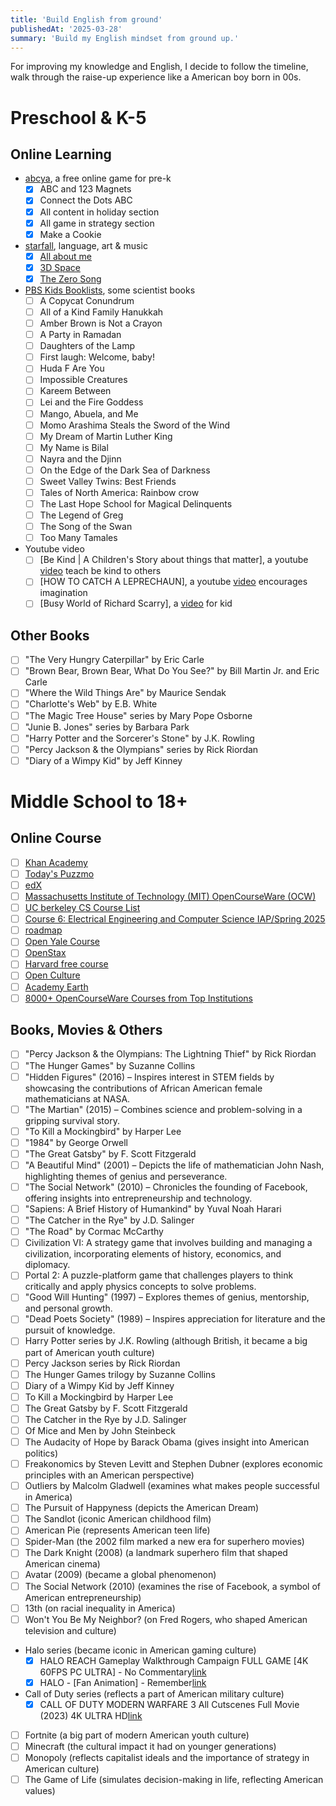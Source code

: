 ```yaml
---
title: 'Build English from ground'
publishedAt: '2025-03-28'
summary: 'Build my English mindset from ground up.'
---
```


For improving my knowledge and English, I decide to follow the timeline, walk through the raise-up experience like a American boy born in 00s.

# Preschool & K-5

## Online Learning

- [abcya](https://www.abcya.com/grades/prek/holiday), a free online game for pre-k
    - [x] ABC and 123 Magnets
    - [x] Connect the Dots ABC
    - [x] All content in holiday section
    - [x] All game in strategy section
    - [x] Make a Cookie
- [starfall](https://www.starfall.com/h/index-kindergarten.php), language, art & music
    - [x] [All about me](https://www.starfall.com/h/me/index.php?mg=k)
    - [x] [3D Space](https://www.starfall.com/h/geometry/3D-space/?)
    - [x] [The Zero Song](https://www.starfall.com/h/mathsongs/vfs262255242?)
- [PBS Kids Booklists](https://www.pbs.org/parents/thrive/books-to-inspire-your-young-scientist), some scientist books
    - [ ] A Copycat Conundrum
    - [ ] All of a Kind Family Hanukkah
    - [ ] Amber Brown is Not a Crayon
    - [ ] A Party in Ramadan
    - [ ] Daughters of the Lamp
    - [ ] First laugh: Welcome, baby!
    - [ ] Huda F Are You
    - [ ] Impossible Creatures
    - [ ] Kareem Between
    - [ ] Lei and the Fire Goddess
    - [ ] Mango, Abuela, and Me
    - [ ] Momo Arashima Steals the Sword of the Wind
    - [ ] My Dream of Martin Luther King
    - [ ] My Name is Bilal
    - [ ] Nayra and the Djinn
    - [ ] On the Edge of the Dark Sea of Darkness
    - [ ] Sweet Valley Twins: Best Friends
    - [ ] Tales of North America: Rainbow crow
    - [ ] The Last Hope School for Magical Delinquents
    - [ ] The Legend of Greg
    - [ ] The Song of the Swan
    - [ ] Too Many Tamales
- Youtube video
    - [ ] [Be Kind | A Children's Story about things that matter], a youtube [video](https://www.youtube.com/watch?v=kAo4-2UzgPo) teach be kind to others
    - [ ] [HOW TO CATCH A LEPRECHAUN], a youtube [video](https://www.youtube.com/watch?v=LdKTCtypLlw) encourages imagination
    - [ ] [Busy World of Richard Scarry], a [video](https://www.youtube.com/watch?v=FDJF8NawlHo) for kid

## Other Books

- [ ] "The Very Hungry Caterpillar" by Eric Carle
- [ ] "Brown Bear, Brown Bear, What Do You See?" by Bill Martin Jr. and Eric Carle
- [ ] "Where the Wild Things Are" by Maurice Sendak
- [ ] "Charlotte's Web" by E.B. White
- [ ] "The Magic Tree House" series by Mary Pope Osborne
- [ ] "Junie B. Jones" series by Barbara Park
- [ ] "Harry Potter and the Sorcerer's Stone" by J.K. Rowling
- [ ] "Percy Jackson & the Olympians" series by Rick Riordan
- [ ] "Diary of a Wimpy Kid" by Jeff Kinney

# Middle School to 18+

## Online Course

- [ ] [Khan Academy](https://www.khanacademy.org/)
- [ ] [Today's Puzzmo](https://www.puzzmo.com/+/ctinsider/today)
- [ ] [edX](https://www.edx.org/)
- [ ] [Massachusetts Institute of Technology (MIT) OpenCourseWare (OCW)](https://ocw.mit.edu/search/?s=department_course_numbers.sort_coursenum#electrical-engineering-and-computer-science)
- [ ] [UC berkeley CS Course List](https://hkn.eecs.berkeley.edu/courseguides)
- [ ] [Course 6: Electrical Engineering and Computer Science IAP/Spring 2025](https://student.mit.edu/catalog/m6a.html)
- [ ] [roadmap](https://roadmap.sh/computer-science)
- [ ] [Open Yale Course](https://oyc.yale.edu/courses)
- [ ] [OpenStax](https://openstax.org/)
- [ ] [Harvard free course](https://pll.harvard.edu/catalog/free?utm_source=chatgpt.com)
- [ ] [Open Culture](https://www.openculture.com/freeonlinecourses?utm_source=chatgpt.com)
- [ ] [Academy Earth](https://academicearth.org/universities/?utm_source=chatgpt.com)
- [ ] [8000+ OpenCourseWare Courses from Top Institutions](https://www.classcentral.com/report/ocw-courses/?utm_source=chatgpt.com)

## Books, Movies & Others

- [ ] "Percy Jackson & the Olympians: The Lightning Thief" by Rick Riordan
- [ ] "The Hunger Games" by Suzanne Collins
- [ ] "Hidden Figures" (2016) – Inspires interest in STEM fields by showcasing the contributions of African American female mathematicians at NASA.​
- [ ] "The Martian" (2015) – Combines science and problem-solving in a gripping survival story.
- [ ] "To Kill a Mockingbird" by Harper Lee
- [ ] "1984" by George Orwell
- [ ] "The Great Gatsby" by F. Scott Fitzgerald
- [ ] "A Beautiful Mind" (2001) – Depicts the life of mathematician John Nash, highlighting themes of genius and perseverance.​
- [ ] "The Social Network" (2010) – Chronicles the founding of Facebook, offering insights into entrepreneurship and technology.
- [ ] "Sapiens: A Brief History of Humankind" by Yuval Noah Harari
- [ ] "The Catcher in the Rye" by J.D. Salinger
- [ ] "The Road" by Cormac McCarthy
- [ ] Civilization VI: A strategy game that involves building and managing a civilization, incorporating elements of history, economics, and diplomacy.​
- [ ] Portal 2: A puzzle-platform game that challenges players to think critically and apply physics concepts to solve problems.
- [ ] "Good Will Hunting" (1997) – Explores themes of genius, mentorship, and personal growth.​
- [ ] "Dead Poets Society" (1989) – Inspires appreciation for literature and the pursuit of knowledge.​
- [ ] Harry Potter series by J.K. Rowling (although British, it became a big part of American youth culture)
- [ ] Percy Jackson series by Rick Riordan
- [ ] The Hunger Games trilogy by Suzanne Collins
- [ ] Diary of a Wimpy Kid by Jeff Kinney
- [ ] To Kill a Mockingbird by Harper Lee
- [ ] The Great Gatsby by F. Scott Fitzgerald
- [ ] The Catcher in the Rye by J.D. Salinger
- [ ] Of Mice and Men by John Steinbeck
- [ ] The Audacity of Hope by Barack Obama (gives insight into American politics)
- [ ] Freakonomics by Steven Levitt and Stephen Dubner (explores economic principles with an American perspective)
- [ ] Outliers by Malcolm Gladwell (examines what makes people successful in America)
- [ ] The Pursuit of Happyness (depicts the American Dream)
- [ ] The Sandlot (iconic American childhood film)
- [ ] American Pie (represents American teen life)
- [ ] Spider-Man (the 2002 film marked a new era for superhero movies)
- [ ] The Dark Knight (2008) (a landmark superhero film that shaped American cinema)
- [ ] Avatar (2009) (became a global phenomenon)
- [ ] The Social Network (2010) (examines the rise of Facebook, a symbol of American entrepreneurship)
- [ ] 13th (on racial inequality in America)
- [ ] Won't You Be My Neighbor? (on Fred Rogers, who shaped American television and culture)
- Halo series (became iconic in American gaming culture)
    - [x] HALO REACH Gameplay Walkthrough Campaign FULL GAME [4K 60FPS PC ULTRA] - No Commentary[link](https://www.youtube.com/watch?v=-YYac6TD15g)
    - [x] HALO - [Fan Animation] - Remember[link](https://www.youtube.com/watch?v=E5_ynsjwd48)
- Call of Duty series (reflects a part of American military culture)
    - [x] CALL OF DUTY MODERN WARFARE 3 All Cutscenes Full Movie (2023) 4K ULTRA HD[link](https://www.youtube.com/watch?v=bf7xD_-LpK0)
- [ ] Fortnite (a big part of modern American youth culture)
- [ ] Minecraft (the cultural impact it had on younger generations)
- [ ] Monopoly (reflects capitalist ideals and the importance of strategy in American culture)
- [ ] The Game of Life (simulates decision-making in life, reflecting American values)